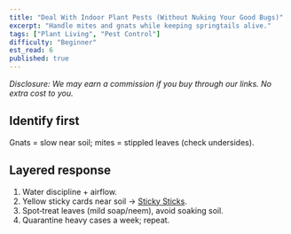 ```yaml
---
title: "Deal With Indoor Plant Pests (Without Nuking Your Good Bugs)"
excerpt: "Handle mites and gnats while keeping springtails alive."
tags: ["Plant Living", "Pest Control"]
difficulty: "Beginner"
est_read: 6
published: true
---
```


_Disclosure: We may earn a commission if you buy through our links. No extra cost to you._

## Identify first

Gnats = slow near soil; mites = stippled leaves (check undersides).

## Layered response

1. Water discipline + airflow.
2. Yellow sticky cards near soil → [Sticky Sticks](/go/sticky-sticks).
3. Spot‑treat leaves (mild soap/neem), avoid soaking soil.
4. Quarantine heavy cases a week; repeat.
